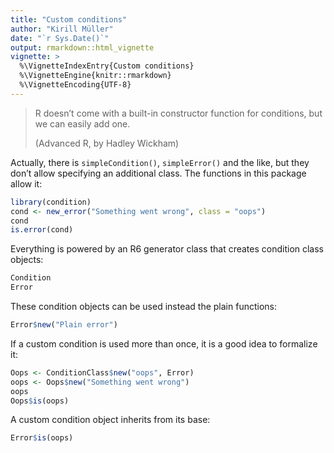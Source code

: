 ```yaml
---
title: "Custom conditions"
author: "Kirill Müller"
date: "`r Sys.Date()`"
output: rmarkdown::html_vignette
vignette: >
  %\VignetteIndexEntry{Custom conditions}
  %\VignetteEngine{knitr::rmarkdown}
  %\VignetteEncoding{UTF-8}
---
```


> R doesn’t come with a built-in constructor function for conditions, but we can easily add one.
>
> (Advanced R, by Hadley Wickham)

Actually, there is `simpleCondition()`, `simpleError()` and the like,
but they don't allow specifying an additional class.
The functions in this package allow it:

```r
library(condition)
cond <- new_error("Something went wrong", class = "oops")
cond
is.error(cond)
```

Everything is powered by an R6 generator class that creates condition class
objects:

```r
Condition
Error
```

These condition objects can be used instead the plain functions:

```r
Error$new("Plain error")
```

If a custom condition is used more than once, it is a good idea to formalize it:

```r
Oops <- ConditionClass$new("oops", Error)
oops <- Oops$new("Something went wrong")
oops
Oops$is(oops)
```

A custom condition object inherits from its base:

```r
Error$is(oops)
```

